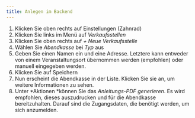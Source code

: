 ```yaml
---
title: Anlegen im Backend
---
```


1. Klicken Sie oben rechts auf Einstellungen (Zahnrad)
2. Klicken Sie links im Menü auf *Verkaufsstellen*
3. Klicken Sie oben rechts auf *+ Neue Verkaufsstelle*
4. Wählen Sie *Abendkasse* bei *Typ* aus
5. Geben Sie einen Namen ein und eine Adresse. Letztere kann entweder von einem Veranstaltungsort übernommen werden (empfohlen) oder manuell eingegeben werden.
6. Klicken Sie auf Speichern
7. Nun erscheint die Abendkasse in der Liste. Klicken Sie sie an, um weitere Informationen zu sehen.
8. Unter *Aktionen *können Sie das *Anleitungs-PDF generieren*. Es wird empfohlen, dieses auszudrucken und für die Abendkasse bereitzuhalten. Darauf sind die Zugangsdaten, die benötigt werden, um sich anzumelden.
